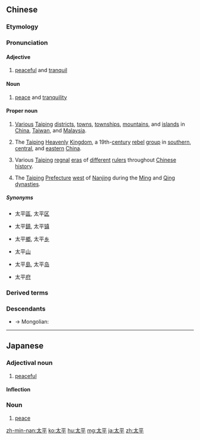 ==Chinese==
{{zh-forms|alt=泰平}}
{{wikipedia|Taiping}}

===Etymology===
{{zh-compound|太|平|great|peace, pacified area}}

===Pronunciation===
{{zh-pron
|m=tàipíng
|c=taai3 ping4
|h=pfs=thai-phìn
|mn=thài-pêng
|cat=a,n,pn
}}

====Adjective====
{{zh-adj}}

# [[peaceful]] and [[tranquil]]

====Noun====
{{zh-noun}}

# [[peace]] and [[tranquility]]

====Proper noun====
{{zh-proper noun}}

# {{lb|zh|geography}} [[various|Various]] [[Taiping]] [[district]]s, [[town]]s, [[township]]s, [[mountain]]s, and [[island]]s in [[China]], [[Taiwan]], and [[Malaysia]].
# {{lb|zh|historical}} The [[Taiping]] [[heavenly|Heavenly]] [[kingdom|Kingdom]], a 19th-[[century]] [[rebel]] [[group]] in [[southern]], [[central]], and [[eastern]] [[China]].
# {{lb|zh|historical}} Various [[Taiping]] [[regnal]] [[era]]s of [[different]] [[ruler]]s throughout [[Chinese]] [[history]].
# {{lb|zh|historical|geography}} The [[Taiping]] [[prefecture|Prefecture]] [[west]] of [[Nanjing]] during the [[Ming]] and [[Qing]] [[dynasties]].

=====Synonyms=====
* {{sense|districts}} 太平[[區]], 太平[[区]]
* {{sense|towns}} 太平[[鎮]], 太平[[镇]]
* {{sense|townships}} 太平[[鄉]], 太平[[乡]]
* {{sense|mountain}} 太平[[山]]
* {{sense|island}} 太平[[島]], 太平[[岛]]
* {{sense|historical prefecture}} 太平[[府]]

===Derived terms===
{{zh-der|太平斧|太平鼓|太平花|太平門|太平紳士|太平水缸|太平天國|太平梯|太平洋|太平御覽}}

===Descendants===
* → Mongolian: {{l|mn|тайван}}

{{zh-cat|Advanced}}

----

==Japanese==
{{ja-kanjitab|太|平}}

===Adjectival noun===
{{ja-adj|たいへい|infl=na}}

# [[peaceful]]

====Inflection====
{{ja-na|太平|たいへい}}

===Noun===
{{ja-noun|たいへい}}

# [[peace]]

[[zh-min-nan:太平]]
[[ko:太平]]
[[hu:太平]]
[[mg:太平]]
[[ja:太平]]
[[zh:太平]]